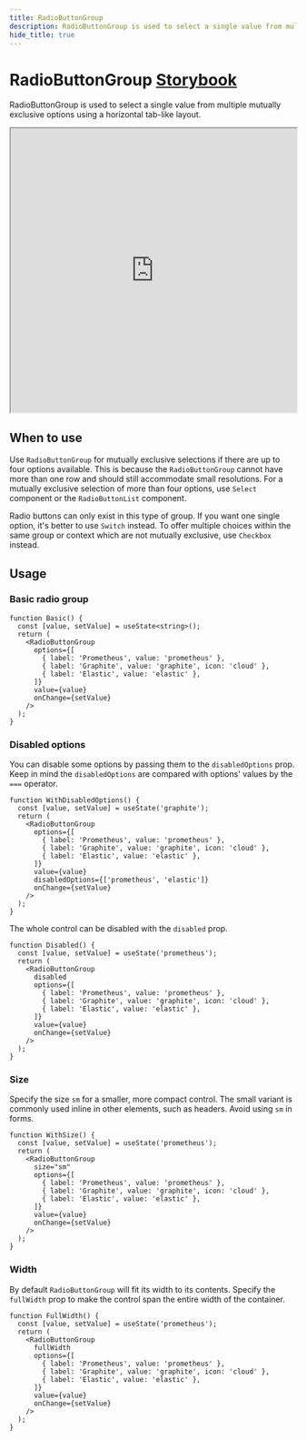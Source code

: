 ```yaml
---
title: RadioButtonGroup
description: RadioButtonGroup is used to select a single value from multiple mutually exclusive options using a horizontal tab-like layout.
hide_title: true
---
```


# RadioButtonGroup <Badge text='ready' color='green'></Badge> <a href='https://developers.grafana.com/ui/latest/index.html?path=/story/forms-radiobuttongroup--radio-buttons' target='_blank' className='header-links'>Storybook <Icon name="external-link-alt"/> </a>

RadioButtonGroup is used to select a single value from multiple mutually exclusive options using a horizontal tab-like layout.

<iframe
  src="https://developers.grafana.com/ui/latest/index.html?path=/story/forms-radiobuttongroup--radio-buttons&full=1&shortcuts=false&singleStory=true"
  width="100%"
  height="500px"
></iframe>

## When to use

Use `RadioButtonGroup` for mutually exclusive selections if there are up to four options available. This is because the `RadioButtonGroup` cannot have more than one row and should still accommodate small resolutions. For a mutually exclusive selection of more than four options, use `Select` component or the `RadioButtonList` component.

Radio buttons can only exist in this type of group. If you want one single option, it's better to use `Switch` instead. To offer multiple choices within the same group or context which are not mutually exclusive, use `Checkbox` instead.

## Usage

### Basic radio group

```tsx live
function Basic() {
  const [value, setValue] = useState<string>();
  return (
    <RadioButtonGroup
      options={[
        { label: 'Prometheus', value: 'prometheus' },
        { label: 'Graphite', value: 'graphite', icon: 'cloud' },
        { label: 'Elastic', value: 'elastic' },
      ]}
      value={value}
      onChange={setValue}
    />
  );
}
```

### Disabled options

You can disable some options by passing them to the `disabledOptions` prop.
Keep in mind the `disabledOptions` are compared with options' values by the `===` operator.

```tsx live
function WithDisabledOptions() {
  const [value, setValue] = useState('graphite');
  return (
    <RadioButtonGroup
      options={[
        { label: 'Prometheus', value: 'prometheus' },
        { label: 'Graphite', value: 'graphite', icon: 'cloud' },
        { label: 'Elastic', value: 'elastic' },
      ]}
      value={value}
      disabledOptions={['prometheus', 'elastic']}
      onChange={setValue}
    />
  );
}
```

The whole control can be disabled with the `disabled` prop.

```tsx live
function Disabled() {
  const [value, setValue] = useState('prometheus');
  return (
    <RadioButtonGroup
      disabled
      options={[
        { label: 'Prometheus', value: 'prometheus' },
        { label: 'Graphite', value: 'graphite', icon: 'cloud' },
        { label: 'Elastic', value: 'elastic' },
      ]}
      value={value}
      onChange={setValue}
    />
  );
}
```

### Size

Specify the size `sm` for a smaller, more compact control. The small variant is commonly used inline in other elements, such as headers. Avoid using `sm` in forms.

```tsx live
function WithSize() {
  const [value, setValue] = useState('prometheus');
  return (
    <RadioButtonGroup
      size="sm"
      options={[
        { label: 'Prometheus', value: 'prometheus' },
        { label: 'Graphite', value: 'graphite', icon: 'cloud' },
        { label: 'Elastic', value: 'elastic' },
      ]}
      value={value}
      onChange={setValue}
    />
  );
}
```

### Width

By default `RadioButtonGroup` will fit its width to its contents. Specify the `fullWidth` prop to make the control span the entire width of the container.

```tsx live
function FullWidth() {
  const [value, setValue] = useState('prometheus');
  return (
    <RadioButtonGroup
      fullWidth
      options={[
        { label: 'Prometheus', value: 'prometheus' },
        { label: 'Graphite', value: 'graphite', icon: 'cloud' },
        { label: 'Elastic', value: 'elastic' },
      ]}
      value={value}
      onChange={setValue}
    />
  );
}
```
